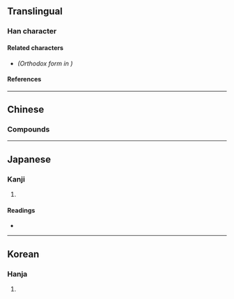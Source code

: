 {{also|插|挿}}
{{character info}}
==Translingual==

===Han character===
{{Han char|rn=64|rad=手|as=09|sn=12|four=52057|canj=QHJL,XQHJL|ids=⿻扦臼}}

====Related characters====
* {{l|mul|[[插]]}} ''(Orthodox form in {{w|Kangxi dictionary}})''

====References====
{{Han ref|kx=0445.341|dkj=12346|hdz=31918.050|uh=63F7}}

----

==Chinese==
{{zh-see|插|v}}

===Compounds===
{{zh-der|穿揷}}

----

==Japanese==

===Kanji===
{{ja-kanji|grade=|rs=手09}}

# {{rfdef|ja|sort=手09}}

====Readings====
* {{ja-readings|on=[[そう]] (sō)|kun=[[さす]] (sasu), [[にない]] (ninai), [[とる]] (toru)}}

----

==Korean==

===Hanja===
{{ko-hanja|hangeul=삽|eumhun=|rv=sap|mr=sap|y=sap}}

# {{rfdef|ko|sort=手09}}